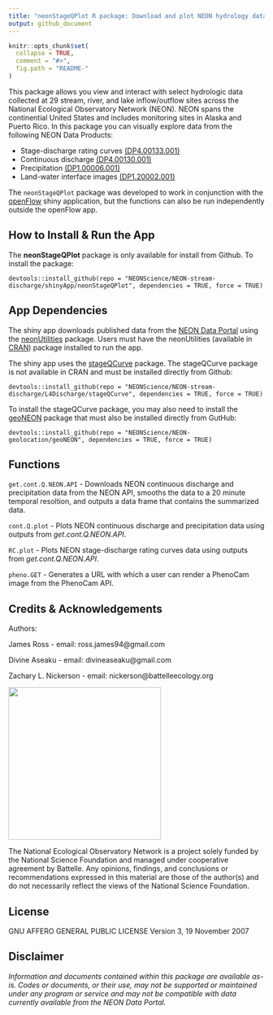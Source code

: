 ```yaml
---
title: "neonStageQPlot R package: Download and plot NEON hydrology data and retrieve NEON PhenoCam images from PhenoCam API"
output: github_document
---
```


<!-- README.md is generated from README.Rmd. Please edit that file -->

```r
knitr::opts_chunk$set(
  collapse = TRUE,
  comment = "#>",
  fig.path = "README-"
)

```
<!-- ****** Description ****** -->
This package allows you view and interact with select hydrologic data collected at 29 stream,  river, and lake inflow/outflow sites across the National Ecological Observatory Network (NEON).  NEON spans the continential United States and includes monitoring sites in Alaska and Puerto Rico. In this package you can visually explore data from the following NEON Data Products:

* Stage-discharge rating curves [(DP4.00133.001)](https://data.neonscience.org/data-products/DP4.00133.001)
* Continuous discharge [(DP4.00130.001)](https://data.neonscience.org/data-products/DP4.00130.001)
* Precipitation [(DP1.00006.001)](https://data.neonscience.org/data-products/DP1.00006.001)
* Land-water interface images [(DP1.20002.001)](https://data.neonscience.org/data-products/DP1.20002.001)

The `neonStageQPlot` package was developed to work in conjunction with the [openFlow](https://github.com/NEONScience/NEON-stream-discharge/tree/master/shiny-openFlow) shiny application, but the functions can also be run independently outside the openFlow app.

<!-- ****** Usage ****** -->
## How to Install & Run the App

The **neonStageQPlot** package is only available for install from Github. To install the package:

`devtools::install_github(repo = "NEONScience/NEON-stream-discharge/shinyApp/neonStageQPlot", dependencies = TRUE, force = TRUE)`

## App Dependencies

The shiny app downloads published data from the [NEON Data Portal](https://data.neonscience.org/home) using the [neonUtilities](https://github.com/NEONScience/NEON-utilities) package. Users must have the neonUtilities (available in [CRAN](https://cran.r-project.org/web/packages/neonUtilities/index.html)) package installed to run the app.

The shiny app uses the [stageQCurve](https://github.com/NEONScience/NEON-stream-discharge/tree/master/L4Discharge/stageQCurve) package. The stageQCurve package is not available in CRAN and must be installed directly from Github:

`devtools::install_github(repo = "NEONScience/NEON-stream-discharge/L4Discharge/stageQCurve", dependencies = TRUE, force = TRUE)`

To install the stageQCurve package, you may also need to install the [geoNEON](https://github.com/NEONScience/NEON-geolocation/tree/master/geoNEON) package that must also be installed directly from GutHub:

`devtools::install_github(repo = "NEONScience/NEON-geolocation/geoNEON", dependencies = TRUE, force = TRUE)`

## Functions

`get.cont.Q.NEON.API` - Downloads NEON continuous discharge and precipitation data from the NEON API, smooths the data to a 20 minute temporal resoltion, and outputs a data frame that contains the summarized data.

`cont.Q.plot` - Plots NEON continuous discharge and precipitation data using outputs from _get.cont.Q.NEON.API_.

`RC.plot` - Plots NEON stage-discharge rating curves data using outputs from _get.cont.Q.NEON.API_.

`pheno.GET` - Generates a URL with which a user can render a PhenoCam image from the PhenoCam API.

<!-- ****** Acknowledgements ****** -->
## Credits & Acknowledgements

Authors:

James Ross - email: ross.james94@gmail.com

Divine Aseaku - email: divineaseaku@gmail.com

Zachary L. Nickerson - email: nickerson@battelleecology.org

<!-- HTML tags to produce image, resize, add hyperlink. -->
<!-- ONLY WORKS WITH HTML or GITHUB documents -->
<a href="http://www.neonscience.org/">
<img src="logo.png" width="300px" />
</a>

<!-- Acknowledgements text -->
The National Ecological Observatory Network is a project solely funded by the National Science Foundation and managed under cooperative agreement by Battelle. Any opinions, findings, and conclusions or recommendations expressed in this material are those of the author(s) and do not necessarily reflect the views of the National Science Foundation.

<!-- ****** License ****** -->
## License

GNU AFFERO GENERAL PUBLIC LICENSE Version 3, 19 November 2007

<!-- ****** Disclaimer ****** -->
## Disclaimer

*Information and documents contained within this package are available as-is. Codes or documents, or their use, may not be supported or maintained under any program or service and may not be compatible with data currently available from the NEON Data Portal.*
